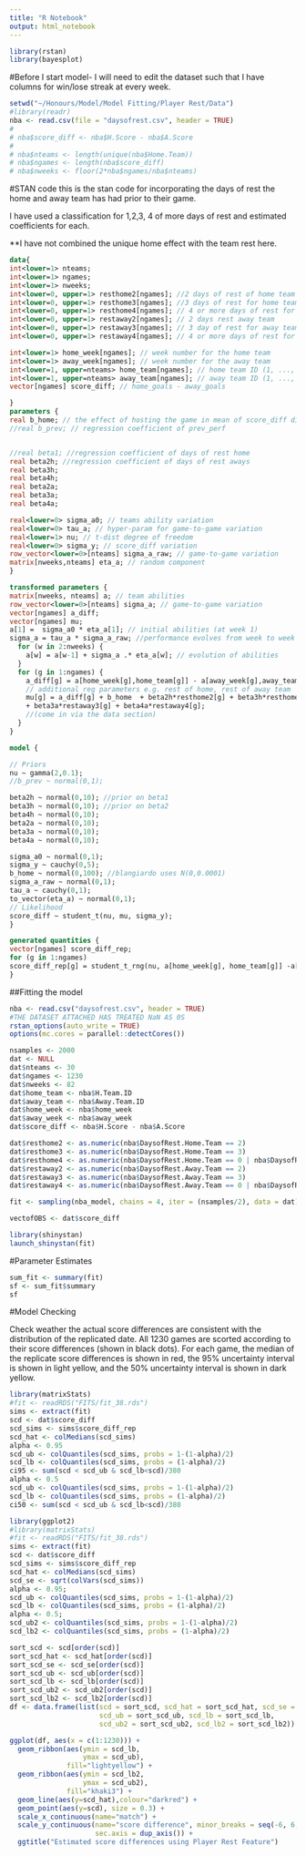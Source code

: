 ```yaml
---
title: "R Notebook"
output: html_notebook
---
```



```r
library(rstan)
library(bayesplot)
```

#Before I start model- 
I will need to edit the dataset such that I have columns for win/lose streak at every week. 

```r
setwd("~/Honours/Model/Model Fitting/Player Rest/Data")
#library(readr)
nba <- read.csv(file = "daysofrest.csv", header = TRUE)
# 
# nba$score_diff <- nba$H.Score - nba$A.Score
# 
# nba$nteams <- length(unique(nba$Home.Team))
# nba$ngames <- length(nba$score_diff)
# nba$nweeks <- floor(2*nba$ngames/nba$nteams) 
```

#STAN code
this is the stan code for incorporating the days of rest the home and away team has had prior to their game. 

I have used a classification for 1,2,3, 4 of more days of rest and estimated coefficients for each. 

**I have not combined the unique home effect with the team rest here. 
```stan
data{
int<lower=1> nteams; 
int<lower=1> ngames;
int<lower=1> nweeks;
int<lower=0, upper=1> resthome2[ngames]; //2 days of rest of home team
int<lower=0, upper=1> resthome3[ngames]; //3 days of rest for home team
int<lower=0, upper=1> resthome4[ngames]; // 4 or more days of rest for home team
int<lower=0, upper=1> restaway2[ngames]; // 2 days rest away team
int<lower=0, upper=1> restaway3[ngames]; // 3 day of rest for away team
int<lower=0, upper=1> restaway4[ngames]; // 4 or more days of rest for away team

int<lower=1> home_week[ngames]; // week number for the home team
int<lower=1> away_week[ngames]; // week number for the away team
int<lower=1, upper=nteams> home_team[ngames]; // home team ID (1, ..., 20)
int<lower=1, upper=nteams> away_team[ngames]; // away team ID (1, ..., 20)
vector[ngames] score_diff; // home_goals - away_goals

}
parameters {
real b_home; // the effect of hosting the game in mean of score_diff dist.
//real b_prev; // regression coefficient of prev_perf


//real beta1; //regression coefficient of days of rest home
real beta2h; //regression coefficient of days of rest aways
real beta3h;
real beta4h;
real beta2a;
real beta3a;
real beta4a;

real<lower=0> sigma_a0; // teams ability variation
real<lower=0> tau_a; // hyper-param for game-to-game variation
real<lower=1> nu; // t-dist degree of freedom
real<lower=0> sigma_y; // score_diff variation
row_vector<lower=0>[nteams] sigma_a_raw; // game-to-game variation
matrix[nweeks,nteams] eta_a; // random component
}

transformed parameters {
matrix[nweeks, nteams] a; // team abilities
row_vector<lower=0>[nteams] sigma_a; // game-to-game variation
vector[ngames] a_diff;
vector[ngames] mu;
a[1] =  sigma_a0 * eta_a[1]; // initial abilities (at week 1)
sigma_a = tau_a * sigma_a_raw; //performance evolves from week to week
  for (w in 2:nweeks) {
    a[w] = a[w-1] + sigma_a .* eta_a[w]; // evolution of abilities
  }
  for (g in 1:ngames) {
    a_diff[g] = a[home_week[g],home_team[g]] - a[away_week[g],away_team[g]];
    // additional reg parameters e.g. rest of home, rest of away team
    mu[g] = a_diff[g] + b_home  + beta2h*resthome2[g] + beta3h*resthome3[g] + beta4h*resthome4[g] + beta2a*restaway2[g]
    + beta3a*restaway3[g] + beta4a*restaway4[g];
    //(come in via the data section)
  }
}

model {

// Priors
nu ~ gamma(2,0.1);
//b_prev ~ normal(0,1);

beta2h ~ normal(0,10); //prior on beta1
beta3h ~ normal(0,10); //prior on beta2
beta4h ~ normal(0,10);
beta2a ~ normal(0,10);
beta3a ~ normal(0,10);
beta4a ~ normal(0,10);

sigma_a0 ~ normal(0,1);
sigma_y ~ cauchy(0,5); 
b_home ~ normal(0,100); //blangiardo uses N(0,0.0001)
sigma_a_raw ~ normal(0,1);
tau_a ~ cauchy(0,1);
to_vector(eta_a) ~ normal(0,1);
// Likelihood
score_diff ~ student_t(nu, mu, sigma_y);
}

generated quantities {
vector[ngames] score_diff_rep;
for (g in 1:ngames)
score_diff_rep[g] = student_t_rng(nu, a[home_week[g], home_team[g]] -a[away_week[g],away_team[g]]+b_home, sigma_y);
}

```

##Fitting the model

```r
nba <- read.csv("daysofrest.csv", header = TRUE)
#THE DATASET ATTACHED HAS TREATED NaN AS 0S
rstan_options(auto_write = TRUE)
options(mc.cores = parallel::detectCores())

nsamples <- 2000
dat <- NULL
dat$nteams <- 30
dat$ngames <- 1230
dat$nweeks <- 82
dat$home_team <- nba$H.Team.ID
dat$away_team <- nba$Away.Team.ID
dat$home_week <- nba$home_week
dat$away_week <- nba$away_week
dat$score_diff <- nba$H.Score - nba$A.Score

dat$resthome2 <- as.numeric(nba$DaysofRest.Home.Team == 2)
dat$resthome3 <- as.numeric(nba$DaysofRest.Home.Team == 3)
dat$resthome4 <- as.numeric(nba$DaysofRest.Home.Team == 0 | nba$DaysofRest.Home.Team > 3)
dat$restaway2 <- as.numeric(nba$DaysofRest.Away.Team == 2)
dat$restaway3 <- as.numeric(nba$DaysofRest.Away.Team == 3)
dat$restaway4 <- as.numeric(nba$DaysofRest.Away.Team == 0 | nba$DaysofRest.Home.Team > 3)

fit <- sampling(nba_model, chains = 4, iter = (nsamples/2), data = dat)

vectofOBS <- dat$score_diff  
```

```r
library(shinystan)
launch_shinystan(fit)
```

#Parameter Estimates
```r
sum_fit <- summary(fit)
sf <- sum_fit$summary
sf
```

#Model Checking

Check weather the actual score differences are consistent with the distribution of the replicated date. 
All 1230 games are scorted according to their score differences (shown in black dots). 
For each game, the median of the replicate score differences is shown in red, the 95% uncertainty interval is shown in light yellow, and the 50% uncertainty interval is shown in dark yellow.
```r
library(matrixStats)
#fit <- readRDS("FITS/fit_38.rds")
sims <- extract(fit)
scd <- dat$score_diff
scd_sims <- sims$score_diff_rep
scd_hat <- colMedians(scd_sims)
alpha <- 0.95
scd_ub <- colQuantiles(scd_sims, probs = 1-(1-alpha)/2)
scd_lb <- colQuantiles(scd_sims, probs = (1-alpha)/2)
ci95 <- sum(scd < scd_ub & scd_lb<scd)/380
alpha <- 0.5
scd_ub <- colQuantiles(scd_sims, probs = 1-(1-alpha)/2)
scd_lb <- colQuantiles(scd_sims, probs = (1-alpha)/2)
ci50 <- sum(scd < scd_ub & scd_lb<scd)/380
```

```r
library(ggplot2)
#library(matrixStats)
#fit <- readRDS("FITS/fit_38.rds")
sims <- extract(fit)
scd <- dat$score_diff
scd_sims <- sims$score_diff_rep
scd_hat <- colMedians(scd_sims)
scd_se <- sqrt(colVars(scd_sims))
alpha <- 0.95;
scd_ub <- colQuantiles(scd_sims, probs = 1-(1-alpha)/2)
scd_lb <- colQuantiles(scd_sims, probs = (1-alpha)/2)
alpha <- 0.5;
scd_ub2 <- colQuantiles(scd_sims, probs = 1-(1-alpha)/2)
scd_lb2 <- colQuantiles(scd_sims, probs = (1-alpha)/2)

sort_scd <- scd[order(scd)]
sort_scd_hat <- scd_hat[order(scd)]
sort_scd_se <- scd_se[order(scd)]
sort_scd_ub <- scd_ub[order(scd)]
sort_scd_lb <- scd_lb[order(scd)]
sort_scd_ub2 <- scd_ub2[order(scd)]
sort_scd_lb2 <- scd_lb2[order(scd)]
df <- data.frame(list(scd = sort_scd, scd_hat = sort_scd_hat, scd_se = sort_scd_se, 
                      scd_ub = sort_scd_ub, scd_lb = sort_scd_lb, 
                      scd_ub2 = sort_scd_ub2, scd_lb2 = sort_scd_lb2))

ggplot(df, aes(x = c(1:1230))) +
  geom_ribbon(aes(ymin = scd_lb,
                  ymax = scd_ub),
              fill="lightyellow") + 
  geom_ribbon(aes(ymin = scd_lb2,
                  ymax = scd_ub2),
              fill="khaki3") + 
  geom_line(aes(y=scd_hat),colour="darkred") + 
  geom_point(aes(y=scd), size = 0.3) +
  scale_x_continuous(name="match") +
  scale_y_continuous(name="score difference", minor_breaks = seq(-6, 6, 1), 
                     sec.axis = dup_axis()) +
  ggtitle("Estimated score differences using Player Rest Feature")

```

